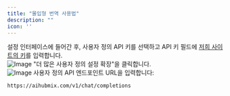 ```yaml
---
title: "몰입형 번역 사용법"
description: ""
icon: ''
---
```


설정 인터페이스에 들어간 후, 사용자 정의 API 키를 선택하고 API 키 필드에 [저희 사이트의 키](https://aihubmix.com/token)를 입력합니다.  
![Image](../../public/en/image7.png) 
"더 많은 사용자 정의 설정 확장"을 클릭합니다.  
![Image](../../public/en/image8.png) 
사용자 정의 API 엔드포인트 URL을 입력합니다:
```
https://aihubmix.com/v1/chat/completions
```  